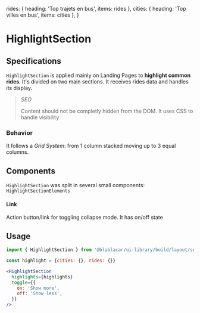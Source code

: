 

  rides: { heading: 'Top trajets en bus', items: rides },
  cities: { heading: 'Top villes en bus', items: cities },
}

<Meta title="Sections/HighlightSection" />

# HighlightSection

<Canvas>
  <Story name="Default">
    <HighlightSection
      highlights={highlights}
      toggle={{
        on: 'Show more',
        off: 'Show less',
      }}
    />
  </Story>
</Canvas>

## Specifications

`HighlightSection` is applied mainly on Landing Pages to **highlight common rides**.
It's divided on two main sections. It receives rides data and handles its display.

> _SEO_
>
> Content should not be completly hidden from the DOM. It uses CSS to handle visibility

### Behavior

It follows a _Grid System_: from 1 column stacked moving up to 3 equal columns.

## Components

`HighlightSection` was split in several small components: `HighlightSectionElements`

#### Link

Action button/link for toggling collapse mode. It has on/off state

## Usage

```jsx
import { HighlightSection } from '@blablacar/ui-library/build/layout/section/highlightSection'

const highlight = {cities: {}, rides: {}}

<HighlightSection
  highlights={highlights}
  toggle={{
    on: 'Show more',
    off: 'Show less',
  }}
/>
```

<ArgsTable of={HighlightSection} />
